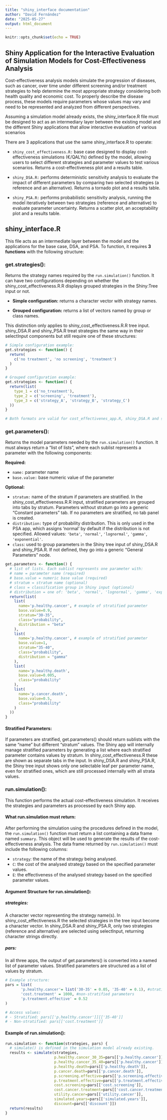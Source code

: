 ```yaml
---
title: "shiny_interface documentation"
author: "David Fernández"
date: "2025-05-27"
output: html_document
---
```


```r
knitr::opts_chunk$set(echo = TRUE)
```

## Shiny Application for the Interactive Evaluation of Simulation Models for Cost-Effectiveness Analysis

Cost-effectiveness analysis models simulate the progression of diseases, such as cancer, over time under different screening and/or treatment strategies to help determine the most appropriate strategy considering both health quality and economic cost. To properly describe the disease process, these models require parameters whose values may vary and need to be represented and analyzed from different perspectives.

Assuming a simulation model already exists, the shiny_interface.R file must be designed to act as an intermediary layer between the existing model and the different Shiny applications that allow interactive evaluation of various scenarios

There are 3 applications that use the same shiny_interface.R to operate:

-   `shiny_cost_effectiveness.R:` base case designed to display cost-effectiveness simulations (€/QALYs) defined by the model, allowing users to select different strategies and parameter values to test various scenarios. Returns a cost-effectiveness plot and a results table.

-   `shiny_DSA.R:` performs deterministic sensitivity analysis to evaluate the impact of different parameters by comparing two selected strategies (a reference and an alternative). Returns a tornado plot and a results table.

-   `shiny_PSA.R:` performs probabilistic sensitivity analysis, running the model iteratively between two strategies (reference and alternative) to evaluate parameter uncertainty. Returns a scatter plot, an acceptability plot and a results table.

## shiny_interface.R

This file acts as an intermediate layer between the model and the applications for the base case, DSA, and PSA. To function, it requires **3 functions** with the following structure:

### get.strategies():

Returns the strategy names required by the `run.simulation()` function. It can have two configurations depending on whether the shiny_cost_effectiveness.R.R displays grouped strategies in the Shiny:Tree input or not.

-   **Simple configuration:** returns a character vector with strategy names.

-   **Grouped configuration:** returns a list of vectors named by group or class names.

This distinction only applies to shiny_cost_effectiveness.R.R tree input. shiny_DSA.R and shiny_PSA.R treat strategies the same way in their selectInput components but still require one of these structures:

```r

# Simple configuration example:
get.strategies <- function() {
  return(
    c('no treatment', 'no screening', 'treatment')
  )
}

# Grouped configuration example:
get.strategies <- function() {
  return(list(
    type_1 = c('no_treatment'),
    type_2 = c('screening', 'treatment'),
    type_3 = c('strategy_A', 'strategy_B', 'strategy_C')
  ))
}

# Both formats are valid for cost_effectivenes_app.R, shiny_DSA.R and shiny_PSA.R but will show differences only in cost_effectivenes_app.R

```

### get.parameters():

Returns the model parameters needed by the `run.simulation()` function. It must always return a "list of lists", where each sublist represents a parameter with the following components:

**Required:**

-   `name:` parameter name
-   `base.value:` base numeric value of the parameter

**Optional:**

-   `stratum:` name of the stratum if parameters are stratified. In the shiny_cost_effectiveness.R.R input, stratified parameters are grouped into tabs by stratum. Parameters without stratum go into a generic "Constant parameters" tab. If no parameters are stratified, no tab panel is created.
-   `distribution:` type of probability distribution. This is only used in the PSA app, which assigns 'normal' by default if the distribution is not specified. Allowed values: `'beta'`, `'normal'`, `'lognormal'`, `'gamma'`, `'exponential'`.
-   `class`: used to group parameters in the Shiny tree input of shiny_DSA.R and shiny_PSA.R. If not defined, they go into a generic "General Parameters" node.

```r
get.parameters <- function() {
  # list of lists. Each sublist represents one parameter with:
  # name = parameter name (required)
  # base.value = numeric base value (required)
  # stratum = stratum name (optional)
  # class = classification group in Shiny input (optional)
  # distribution = one of: 'beta', 'normal', 'lognormal', 'gamma', 'exponential'
  return(list(
    list(
      name='p.healthy.cancer', # example of stratified parameter
      base.value=0.9,
      stratum="30-35", 
      class="probability",
      distribution = "beta"
    ),
    list(
      name='p.healthy.cancer', # example of stratified parameter
      base.value=1,
      stratum="35-40",
      class="probability",
      distribution = "gamma"
    ),
    list(
      name='p.healthy.death',
      base.value=0.005,
      class="probability"
    ),
    list(
      name='p.cancer.death',
      base.value=0.5,
      class="probability"
    )
  ))
}

```

#### Stratified Parameters:

If parameters are stratified, get.parameters() should return sublists with the same "name" but different "stratum" values. The Shiny app will internally manage stratified parameters by generating a list where each stratified parameter contains values by stratum. In shiny_cost_effectiveness.R these are shown as separate tabs in the input. In shiny_DSA.R and shiny_PSA.R, the Shiny tree input shows only one selectable leaf per parameter name, even for stratified ones, which are still processed internally with all strata values.

### run.simulation():

This function performs the actual cost-effectiveness simulation. It receives the strategies and parameters as processed by each Shiny app.

#### What run.simulation must return:

After performing the simulation using the procedures defined in the model, the `run.simulation()` function must return a list containing a data frame named `summary`. This object will be used to generate the results of the cost-effectiveness analysis. The data frame returned by `run.simulation()` must include the following columns:

-   `strategy`: the name of the strategy being analysed.\
-   `C`: the cost of the analysed strategy based on the specified parameter values.\
-   `E`: the effectiveness of the analysed strategy based on the specified parameter values.

#### Argument Structure for run.simulation():

##### strategies:

A character vector representing the strategy name(s). In shiny_cost_effectiveness.R the selected strategies in the tree input become a character vector. In shiny_DSA.R and shiny_PSA.R, only two strategies (reference and alternative) are selected using selectInput, returning character strings directly.

##### pars:

In all three apps, the output of get.parameters() is converted into a named list of parameter values. Stratified parameters are structured as a list of values by stratum.

```r
# Example structure:
pars = list(
       'p.healthy.cancer'= list('30-35' = 0.05, '35-40' = 0.1), #stratified parameter (2 strata)
       'cost.treatment' = 1000, #non-stratified parameters
       'p.treatment.effective' = 0.52
)

# Access values:
# - Stratified: pars[['p.healthy.cancer']][['35-40']]
# - Non-stratified: pars[['cost.treatment']]

```

#### Example of run.simulation():

```r
run.simulation <- function(strategies, pars) {
  # simulate() is defined in the simulation model already existing.
  results <- simulate(strategies,
                      p.healthy.cancer_30_35=pars[['p.healthy.cancer']][['30-35']],
                      p.healthy.cancer_35_40=pars[['p.healthy.cancer']][['35-40']],
                      p.healthy.death=pars[['p.healthy.death']],
                      p.cancer.death=pars[['p.cancer.death']],
                      p.screening.effective=pars[['p.screening.effective']],
                      p.treatment.effective=pars[['p.treatment.effective']],
                      cost.screening=pars[['cost.screening']],
                      cost.cancer.treatment=pars[['cost.cancer.treatment']],
                      utility.cancer=pars[['utility.cancer']],
                      simulated.years=pars[['simulated.years']],
                      discount=pars[['discount']])
  return(results)
}
```
